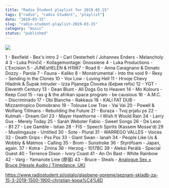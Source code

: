 ```yaml
---
title: "Radio Študent playlist for 2019.03.15"
tags: ["radio", "radio študent", "playlist"]
date: "2019-03-15"
slug: "radio-student-playlist-2019-03-15"
category: "music"
status: "published"
---
```


![](https://radiostudent.si/sites/default/files/styles/thumbnail_w530/public/slike/2019-03-15-seznam-skladb-za-15-3-2019-1500-1900-christian-kopa%C4%8D-97964.jpg?itok=pJSNSsuk)

1 - Bexfield - Bex's intro
2 - Carl Oesterhelt / Johannes Enders - Melancholy 4
3 - Luka Prinčič - Kollagemontage: Gnossiene
4 - Luka Productions - L'Excision
5 - JUNEsHELEN & H1987 - Road
6 - Anna Caragnano & Donato Dozzy - Parola
7 - Fauna - Kaliko
8 - Monstrumental - Into the void
9 - Rexy - Sending in the Clones
10 - Vox Low - Loving Hell
11 - Hrvoje Chevy Hladnik & Šupak Intruder - Izza Pijanega Človeka (Бе́рия refix)
12 - YGT - Eleventh Century
13 - Dean Blunt - All Dogs Go to Heaven
14 - Mo Kolours - Keep Cool
15 - ras g & the afrikan space program - be causious
16 - A.M.C. - Discriminado
17 - Obi Blanche - Rakkaus
18 - KALI FAT DUB - Mizzantropico Domobrano
19 - Tolouse Low Trax - Vai Vai
20 - Powell & Wolfang Tillmans - Rebuilding the Future
21 - Buraza - Tvoj prjatu ps
22 - Kutmah - Dream Girl
23 - Mayer Hawthorne - I Wish It Would Rain
24 - Larry Gus - Merely Today
25 - Sarah Webster Fabio - Sweet Songs
26 - De Leon - B1
27 - Lee Gamble - Istian
28 - FIS - Speech Spirits (Kassem Mosse'd)
29 - Muslimgauze - Untitled
30 - Sote - Plural
31 - WARREGO VALLES - Voices
32 - Death Grips - Pss Pss
33 - Giant Swan - Ianah
34 - People Like Us & Wobbly & Matmos - Calling
35 - Brom - Sunstroke
36 - Styröfoam - Japan, again.
37 - Kotra - Zmina
38 - Herzog - 1017BC
39 - Aleksi Perälä - Special Guest
40 - Terrence Dixon - Ivory Coast
41 - An On Bast - White Rainbow
42 - Varg - Yamanote Line (原宿)
43 - Bruce - Steals - [Analogue Sex × Bruce (Hessle Audio / Timedance, UK)](https://www.facebook.com/events/2216764488577863/)

<https://www.radiostudent.si/ostalo/glasbene-opreme/seznam-skladb-za-15-3-2019-1500-1900-christian-kopa%C4%8D>
